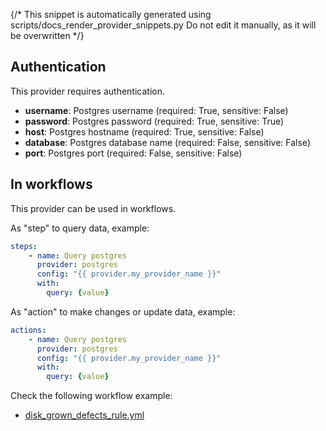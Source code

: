 {/* This snippet is automatically generated using scripts/docs_render_provider_snippets.py 
Do not edit it manually, as it will be overwritten */}

## Authentication
This provider requires authentication.
- **username**: Postgres username (required: True, sensitive: False)
- **password**: Postgres password (required: True, sensitive: True)
- **host**: Postgres hostname (required: True, sensitive: False)
- **database**: Postgres database name (required: False, sensitive: False)
- **port**: Postgres port (required: False, sensitive: False)


## In workflows

This provider can be used in workflows.


As "step" to query data, example:
```yaml
steps:
    - name: Query postgres
      provider: postgres
      config: "{{ provider.my_provider_name }}"
      with:
        query: {value}  
```


As "action" to make changes or update data, example:
```yaml
actions:
    - name: Query postgres
      provider: postgres
      config: "{{ provider.my_provider_name }}"
      with:
        query: {value}  
```




Check the following workflow example:
- [disk_grown_defects_rule.yml](https://github.com/keephq/keep/blob/main/examples/workflows/disk_grown_defects_rule.yml)
